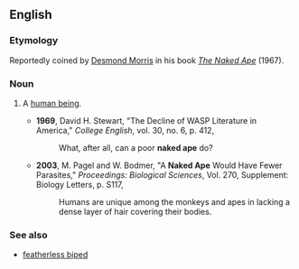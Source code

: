 ==English==

===Etymology===
Reportedly coined by [[w:Desmond_Morris|Desmond Morris]] in his book ''[[w:The_Naked_Ape|The Naked Ape]]'' (1967).

===Noun===
{{en-noun|sg=[[naked]] [[ape]]}}

#{{idiom|often|jocular}} A [[human being]].
#*'''1969''', David H. Stewart, "The Decline of WASP Literature in America," ''College English'', vol. 30, no. 6, p. 412,
#*:What, after all, can a poor '''naked ape''' do?
#*'''2003''', M. Pagel and W. Bodmer, "A '''Naked Ape''' Would Have Fewer Parasites," ''Proceedings: Biological Sciences'', Vol. 270, Supplement: Biology Letters, p. S117,
#*:Humans are unique among the monkeys and apes in lacking a dense layer of hair covering their bodies.

===See also===
* [[featherless biped]]